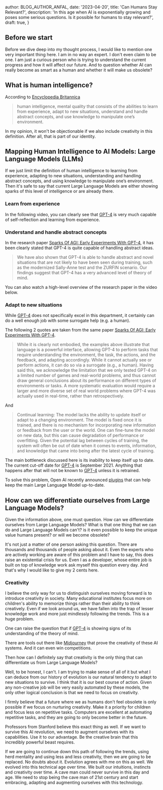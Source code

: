 
  author: BLOG_AUTHOR_ANFAL,
  date: '2023-04-20',
  title: 'Can Humans Stay Relevant?',
  description: 'In this age when AI is exponentially growing and poses some serious questions. Is it possible for humans to stay relevant?',
  draft: true,
}


<BlogImage src="blog/2023-04-08-is-ai-going-to-make-humans-obsolete/robot-takingover-humans.jpg" alt="Robot taking over humans." />

## Before we start
Before we dive deep into my thought process, I would like to mention one very important thing here. I am in no way
an expert. I don't even claim to be one. I am just a curious person who is trying to understand the current progress
and how it will affect our future. And to question whether AI can really become as smart as a human and whether it will make us obsolete?

## What is human intelligence?
According to [Encyclopedia Britannica](https://www.britannica.com/science/human-intelligence-psychology)

> human intelligence, mental quality that consists of the abilities to learn from experience, adapt to new situations, understand and handle abstract concepts, and use knowledge to manipulate one’s environment.

In my opinion, it won't be objectionable if we also include creativity in this definition. After all, that is part of our identity.

## Mapping Human Intelligence to AI Models: Large Language Models (LLMs)
If we just limit the definition of human intelligence to learning from experience, adapting to new situations, understanding and handling abstract concepts, and using knowledge to manipulate one’s environment.
Then it's safe to say that current Large Language Models are either showing sparks of this level of intelligence or are already there.

### Learn from experience
In the following video, you can clearly see that [GPT-4](https://openai.com/research/gpt-4) is very much capable of self-reflection and learning from experience.

<BlogYoutubeVideoEmbed src="5SgJKZLBrmg" />

### Understand and handle abstract concepts
In the research paper [Sparks Of AGI: Early Experiments With GPT-4](https://arxiv.org/pdf/2303.12712.pdf), it has been clearly stated that GPT-4 is quite
capable of handling abstract ideas.

> We have also shown that GPT-4 is able to handle abstract and novel situations that
are not likely to have been seen during training, such as the modernized Sally-Anne test and the ZURFIN
scenario. Our findings suggest that GPT-4 has a very advanced level of theory of mind.

You can also watch a high-level overview of the research paper in the video below.

<BlogYoutubeVideoEmbed src="Mqg3aTGNxZ0" />

### Adapt to new situations
While [GPT-4](https://openai.com/research/gpt-4) does not specifically excel in this department, it certainly can do a well enough job with some surrogate help (e.g. a human).

The following 2 quotes are taken from the same paper [Sparks Of AGI: Early Experiments With GPT-4](https://arxiv.org/pdf/2303.12712.pdf).

> While it is clearly not embodied, the examples above illustrate that language is a powerful interface, allowing
GPT-4 to perform tasks that require understanding the environment, the task, the actions, and the feedback,
and adapting accordingly. While it cannot actually see or perform actions, it can do so via a surrogate (e.g., a
human). Having said this, we acknowledge the limitation that we only tested GPT-4 on a limited number of
games and real-world problems, and thus cannot draw general conclusions about its performance on different
types of environments or tasks. A more systematic evaluation would require a larger and more diverse set of
real world problems where GPT-4 was actually used in real-time, rather than retrospectively.

And

> Continual learning: The model lacks the ability to update itself or adapt to a changing environment.
The model is fixed once it is trained, and there is no mechanism for incorporating new information
or feedback from the user or the world. One can fine-tune the model on new data, but this can cause
degradation of performance or overfitting. Given the potential lag between cycles of training, the system
will often be out of date when it comes to events, information, and knowledge that came into being after
the latest cycle of training.

The main bottleneck discussed here is its inability to keep itself up to date. The current cut-off date for [GPT-4](https://openai.com/research/gpt-4) is
September 2021. Anything that happens after that will not be known to [GPT-4](https://openai.com/research/gpt-4) unless it is retrained.

To solve this problem, Open AI recently announced [plugins](https://openai.com/blog/chatgpt-plugins) that can
help keep the main Large Language Model up-to-date.

## How can we differentiate ourselves from Large Language Models?
Given the information above, one must question. How can we differentiate ourselves from Large Language Models? What is that one thing that we can
do and Large Language Models can't? is it even possible to keep the unique value humans present? or will we become obsolete?

It's not just a matter of one person asking this question. There are thousands and thousands of people asking about it. Even the experts
who are actively working are aware of this problem and I have to say, this does raise an existential crisis for us. Even I as a developer,
whose entire job is built on top of knowledge work ask myself this question every day. And that's why I would like to give my 2 cents here.

### Creativity
I believe the only way for us to distinguish ourselves moving forward is to introduce creativity in society. Many educational institutes
focus more on children's ability to memorize things rather than their ability to think creatively.
Even if we look around us, we have fallen into the trap of lesser knowledge work and more just mindlessly following the trends.
This is a huge problem.

One can raise the question that if [GPT-4](https://openai.com/research/gpt-4) is showing signs of its understanding of the theory of mind.

<BlogYoutubeVideoEmbed src="4MGCQOAxgv4" />

There are tools out there like [Midjourney](https://www.midjourney.com/showcase/recent/) that prove the creativity of these AI systems. And it can even win
competitions.

<BlogYoutubeVideoEmbed src="A3IUWnQ9SiE" />

Then how can I definitely say that creativity is the only thing that can differentiate us from Large Language Models?

Well, to be honest, I can't. I am trying to make sense of all of it but what I can deduce from our history of evolution is our
natural tendency to adapt to new situations to survive. I think that it is our best course of action. Given any non-creative job
will be very easily automated by these models, the only other logical conclusion is that we need to focus on creativity.

I firmly believe that a future where we as humans don't feel obsolete is only possible if we focus on nurturing creativity. Make it a priority
for children and focus less on repetitive tasks. Computers are excellent at automating repetitive tasks, and they are going to only become better
in the future.

Professors from Stanford believe this exact thing as well. If we want to survive this AI revolution, we need to augment ourselves with its
capabilities. Use it to our advantage. Be the creative brain that this incredibly powerful beast requires.

<BlogYoutubeVideoEmbed src="oak1CqqIzug" />

If we are going to continue down this path of following the trends, using herd mentality and using less and less creativity, then we are going to
be replaced. No doubts about it. Evolution agrees with me on this as well. We evolved into this technical age over time. We built our intuitions,
instincts and creativity over time. A cave man could never survive in this day and age. We need to stop being the cave man of 21st century and start
embracing, adapting and augmenting ourselves with this technology.
